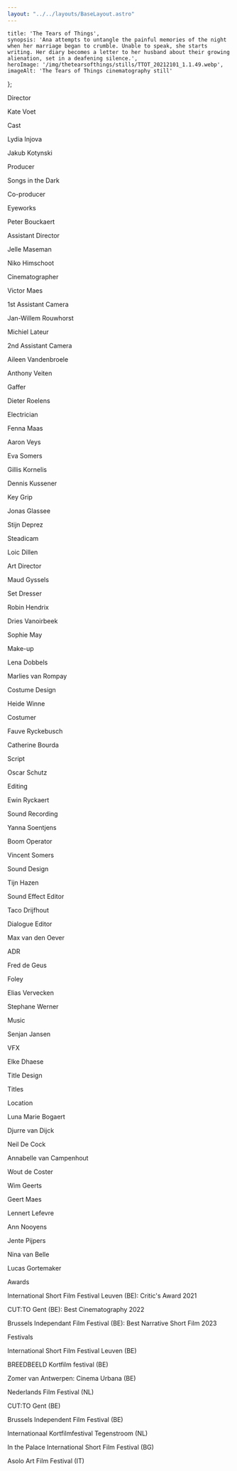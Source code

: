 ```yaml
---
layout: "../../layouts/BaseLayout.astro"
---
```

    title: 'The Tears of Things',
    synopsis: 'Ana attempts to untangle the painful memories of the night when her marriage began to crumble. Unable to speak, she starts writing. Her diary becomes a letter to her husband about their growing alienation, set in a deafening silence.',
    heroImage: '/img/thetearsofthings/stills/TTOT_20212101_1.1.49.webp',
    imageAlt: 'The Tears of Things cinematography still'
};

<ProjectHero title={meta.title} synopsis={meta.synopsis} heroImage={meta.heroImage} alt={meta.imageAlt} />

<ContentPicture image="/img/thetearsofthings/stills/TTOT_20212101_1.1.113.webp" alt={meta.imageAlt} />

<section class="hero " >
    <div id="credits" class="hero-content grid grid-cols-2 gap-2 text-base-200">         
        <p class="text-right font-light">Director</p>
        <p class="text-left font-bold">Kate Voet</p>
        <p class="text-right font-light">Cast</p>
        <p class="text-left font-bold">Lydia Injova</p>
        <p class="text-right font-light"></p>
        <p class="text-left font-bold">Jakub Kotynski</p>
        <p class="text-right font-light">Producer</p>
        <p class="text-left font-bold">Songs in the Dark</p>
        <p class="text-right font-light">Co-producer</p>
        <p class="text-left font-bold">Eyeworks</p>
        <p class="text-right font-light"></p>
        <p class="text-left font-bold">Peter Bouckaert</p>
        <p class="text-right font-light">Assistant Director</p>
        <p class="text-left font-bold">Jelle Maseman</p>
        <p class="text-right font-light"></p>
        <p class="text-left font-bold">Niko Himschoot</p>
        <p class="text-right font-light">Cinematographer</p>
        <p class="text-left font-bold">Victor Maes</p>
        <p class="text-right font-light">1st Assistant Camera</p>
        <p class="text-left font-bold">Jan-Willem Rouwhorst</p>
        <p class="text-right font-light"></p>
        <p class="text-left font-bold">Michiel Lateur</p>
        <p class="text-right font-light">2nd Assistant Camera</p>
        <p class="text-left font-bold">Aileen Vandenbroele</p>
        <p class="text-right font-light"></p>
        <p class="text-left font-bold">Anthony Veiten</p>
        <p class="text-right font-light">Gaffer</p>
        <p class="text-left font-bold">Dieter Roelens</p>
        <p class="text-right font-light">Electrician</p>
        <p class="text-left font-bold">Fenna Maas</p>
        <p class="text-right font-light"></p>
        <p class="text-left font-bold">Aaron Veys</p>
        <p class="text-right font-light"></p>
        <p class="text-left font-bold">Eva Somers</p>
        <p class="text-right font-light"></p>
        <p class="text-left font-bold">Gillis Kornelis</p>
        <p class="text-right font-light"></p>
        <p class="text-left font-bold ">Dennis Kussener</p>
        <p class="text-right font-light">Key Grip</p>
        <p class="text-left font-bold">Jonas Glassee</p>
        <p class="text-right font-light"></p>
        <p class="text-left font-bold">Stijn Deprez</p>
        <p class="text-right font-light">Steadicam</p>
        <p class="text-left font-bold">Loic Dillen</p>
        <p class="text-right font-light">Art Director</p>
        <p class="text-left font-bold">Maud Gyssels</p>
        <p class="text-right font-light">Set Dresser</p>
        <p class="text-left font-bold">Robin Hendrix</p>
        <p class="text-right font-light"></p>
        <p class="text-left font-bold">Dries Vanoirbeek</p>
        <p class="text-right font-light"></p>
        <p class="text-left font-bold">Sophie May</p>
        <p class="text-right font-light">Make-up</p>
        <p class="text-left font-bold">Lena Dobbels</p>
        <p class="text-right font-light"></p>
        <p class="text-left font-bold">Marlies van Rompay</p>
        <p class="text-right font-light">Costume Design</p>
        <p class="text-left font-bold">Heide Winne</p>
        <p class="text-right font-light">Costumer</p>
        <p class="text-left font-bold">Fauve Ryckebusch</p>
        <p class="text-right font-light"></p>
        <p class="text-left font-bold">Catherine Bourda</p>
        <p class="text-right font-light">Script</p>
        <p class="text-left font-bold">Oscar Schutz</p>
        <p class="text-right font-light">Editing</p>
        <p class="text-left font-bold">Ewin Ryckaert</p>
        <p class="text-right font-light">Sound Recording</p>
        <p class="text-left font-bold">Yanna Soentjens</p>
        <p class="text-right font-light">Boom Operator</p>
        <p class="text-left font-bold">Vincent Somers</p>
        <p class="text-right font-light">Sound Design</p>
        <p class="text-left font-bold">Tijn Hazen</p>
        <p class="text-right font-light">Sound Effect Editor</p>
        <p class="text-left font-bold">Taco Drijfhout</p>
        <p class="text-right font-light">Dialogue Editor</p>
        <p class="text-left font-bold">Max van den Oever</p>
        <p class="text-right font-light">ADR</p>
        <p class="text-left font-bold">Fred de Geus</p>
        <p class="text-right font-light">Foley</p>
        <p class="text-left font-bold">Elias Vervecken</p>
        <p class="text-right font-light"></p>
        <p class="text-left font-bold ">Stephane Werner</p>
        <p class="text-right font-light">Music</p>
        <p class="text-left font-bold">Senjan Jansen</p>
        <p class="text-right font-light">VFX</p>
        <p class="text-left font-bold">Elke Dhaese</p>
        <p class="text-right font-light">Title Design</p>
        <p class="text-left font-bold">Titles</p>
        <p class="text-right font-light">Location</p>
        <p class="text-left font-bold">Luna Marie Bogaert</p>
        <p class="text-right font-light"></p>
        <p class="text-left font-bold">Djurre van Dijck</p>
        <p class="text-right font-light"></p>
        <p class="text-left font-bold">Neil De Cock</p>
        <p class="text-right font-light"></p>
        <p class="text-left font-bold">Annabelle van Campenhout</p>
        <p class="text-right font-light"></p>
        <p class="text-left font-bold">Wout de Coster</p>
        <p class="text-right font-light"></p>
        <p class="text-left font-bold">Wim Geerts</p>
        <p class="text-right font-light"></p>
        <p class="text-left font-bold">Geert Maes</p>
        <p class="text-right font-light"></p>
        <p class="text-left font-bold">Lennert Lefevre</p>
        <p class="text-right font-light"></p>
        <p class="text-left font-bold">Ann Nooyens</p>
        <p class="text-right font-light"></p>
        <p class="text-left font-bold">Jente Pijpers</p>
        <p class="text-right font-light"></p>
        <p class="text-left font-bold">Nina van Belle</p>
        <p class="text-right font-light"></p>
        <p class="text-left font-bold">Lucas Gortemaker</p>
    </div>  
</section>

<ContentPicture image="/img/thetearsofthings/stills/TTOT_20212101_1.1.1.webp" alt={meta.imageAlt} />
<ContentPicture image="/img/thetearsofthings/stills/TTOT_20212101_1.1.22.webp" alt={meta.imageAlt} />

<section class="hero" >
        <div id="credits" class="hero-content grid grid-cols-2 gap-2 text-base-200">                 
        <p class="text-right font-bold">Awards</p>
        <p class="text-left font-light">International Short Film Festival Leuven (BE): Critic's Award 2021</p>
        <p class="text-right font-bold"></p>
        <p class="text-left font-light">CUT:TO Gent (BE): Best Cinematography 2022</p>
        <p class="text-right font-bold"></p>
        <p class="text-left font-light">Brussels Independant Film Festival (BE): Best Narrative Short Film 2023</p>
        <p class="text-right font-bold">Festivals</p>
        <p class="text-left font-light">International Short Film Festival Leuven (BE)</p>
        <p class="text-right font-bold "></p>
        <p class="text-left font-light">BREEDBEELD Kortfilm festival (BE)</p>
        <p class="text-right font-bold "></p>
        <p class="text-left font-light">Zomer van Antwerpen: Cinema Urbana (BE)</p>
        <p class="text-right font-bold "></p>
        <p class="text-left font-light">Nederlands Film Festival (NL)</p>
        <p class="text-right font-bold "></p>
        <p class="text-left font-light">CUT:TO Gent (BE)</p>
        <p class="text-right font-bold "></p>
        <p class="text-left font-light">Brussels Independent Film Festival (BE)</p>
        <p class="text-right font-bold "></p>
        <p class="text-left font-light">Internationaal Kortfilmfestival Tegenstroom (NL)</p>
        <p class="text-right font-bold "></p>
        <p class="text-left font-light">In the Palace International Short Film Festival (BG)</p>
        <p class="text-right font-bold "></p>
        <p class="text-left font-light">Asolo Art Film Festival (IT)</p>
    </div>  
</section>

<ContentPicture image="/img/thetearsofthings/stills/TTOT_20212101_1.1.74.webp" alt={meta.imageAlt} />
<ContentPicture image="/img/thetearsofthings/stills/TTOT_20212101_1.1.49.webp" alt={meta.imageAlt} />
<ContentPicture image="/img/thetearsofthings/stills/TTOT_20212101_1.1.51.webp" alt={meta.imageAlt} />
<ContentPicture image="/img/thetearsofthings/stills/TTOT_20212101_1.1.53.webp" alt={meta.imageAlt} />
<ContentPicture image="/img/thetearsofthings/stills/TTOT_20212101_1.1.56.webp" alt={meta.imageAlt} />
<ContentPicture image="/img/thetearsofthings/stills/TTOT_20212101_1.1.82.webp" alt={meta.imageAlt} />
<ContentPicture image="/img/thetearsofthings/stills/TTOT_20212101_1.1.95.webp" alt={meta.imageAlt} />
<ContentPicture image="/img/thetearsofthings/stills/TTOT_20212101_1.1.112.webp" alt={meta.imageAlt} />
<ContentPicture image="/img/thetearsofthings/stills/TTOT_20212101_1.1.70.webp" alt={meta.imageAlt} />
<ContentPicture image="/img/thetearsofthings/stills/TTOT_20212101_1.1.73.webp" alt={meta.imageAlt} />
<ContentPicture image="/img/thetearsofthings/stills/TTOT_20212101_1.1.67.webp" alt={meta.imageAlt} />
<ContentPicture image="/img/thetearsofthings/stills/TTOT_20212101_1.1.66.webp" alt={meta.imageAlt} />
<ContentPicture image="/img/thetearsofthings/stills/TTOT_20212101_1.1.114.webp" alt={meta.imageAlt} />
<ContentPicture image="/img/thetearsofthings/stills/TTOT_20221008_1.19.1.webp" alt={meta.imageAlt} />
<ContentPicture image="/img/thetearsofthings/stills/TTOT_20212101_1.1.117.webp" alt={meta.imageAlt} />
<ContentPicture image="/img/thetearsofthings/stills/TTOT_20212101_1.1.122.webp" alt={meta.imageAlt} />
<ContentPicture image="/img/thetearsofthings/stills/TTOT_20212101_1.1.123.webp" alt={meta.imageAlt} />
<ContentPicture image="/img/thetearsofthings/stills/TTOT_20212101_1.1.124.webp" alt={meta.imageAlt} />
<ContentPicture image="/img/thetearsofthings/stills/TTOT_20212101_1.1.134.webp" alt={meta.imageAlt} />
<ContentPicture image="/img/thetearsofthings/stills/TTOT_20212101_1.1.127.webp" alt={meta.imageAlt} />
